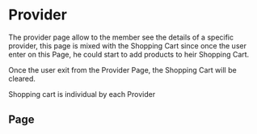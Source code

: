 
# Provider

The provider page allow to the member see the details of a specific provider,
this page is mixed with the Shopping Cart since once the user enter on this Page,
he could start to add products to heir Shopping Cart.

Once the user exit from the Provider Page, the Shopping Cart will be cleared.

Shopping cart is individual by each Provider

## Page

<Story id="pages-provider--page" />

<ArgsTable Story="pages-provider--page" />
